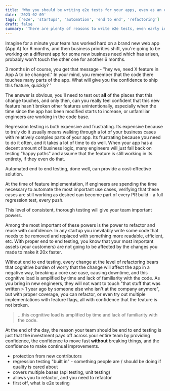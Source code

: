 ```yaml
---
title: 'Why you should be writing e2e tests for your apps, even as an early startup'
date: '2023-02-09'
tags: ['e2e', 'startups', 'automation', 'end to end', 'refactoring']
draft: false
summary: 'There are plenty of reasons to write e2e tests, even early in the game of your company.'
---
```


Imagine for a minute your team has worked hard on a brand new web app (App A) for 6 months, and then business priorities shift, you're going to be working on a different app for some new business need which has arisen, probably won't touch the other one for another 6 months.

3 months in of course, you get that message - "hey we, need X feature in App A to be changed." In your mind, you remember that the code there touches many parts of the app. What will give you the confidence to ship this feature, quickly? '

The answer is obvious, you'll need to test out **all** of the places that this change touches, and only then, can you really feel confident that this new feature hasn't broken other features unintentionally, especially when the time since the app has been modified starts to increase, or unfamiliar engineers are working in the code base.

Regression testing is both expensive and frustrating. Its expensive because to truly do it usually means walking through a lot of your business cases with relatively complex parts of your app. Its frustrating because you need to do it often, and it takes a lot of time to do well. When your app has a decent amount of business logic, many engineers will just fall back on testing "happy paths" and assume that the feature is still working in its entirety, if they even do that.

Automated end to end testing, done well, can provide a cost-effective solution.

At the time of feature implementation, if engineers are spending the time necessary to automate the most important use cases, verifying that these cases are still working as desired can become part of every PR build - a full regression test, every push.

This level of consistent, thorough testing will give your team important powers.

Among the most important of these powers is the power to refactor and reuse with confidence. In any startup you inevitably write some code that needs to be removed and replaced with something more readable, efficient, etc. With proper end to end testing, you know that your most important assets (your customers) are not going to be affected by the changes you made to make it 20x faster.

Without end to end testing, every change at the level of refactoring bears that cognitive burden of worry that the change will affect the app in a negative way, breaking a core use case, causing downtime, and this cognitive load is amplified by time and lack of familiarity with the code. As you bring in new engineers, they will not want to touch "that stuff that was written > 1 year ago by someone else who isn't at the company anymore", but with proper coverage, you can refactor, or even try out multiple implementations with feature flags, all with confidence that the feature is not broken.

> ...this cognitive load is amplified by time and lack of familiarity with the code.

At the end of the day, the reason your team should be end to end testing is just that the investment pays off across your entire team by providing confidence, the confidence to move fast **without** breaking things, and the confidence to make continual improvements.

- protection from new contributors
- regression testing "built in" - something people are / should be doing if quality is cared about
- covers multiple bases (api testing, unit testing)
- allows you to refactor, and you need to refactor
- first off, what is e2e testing
